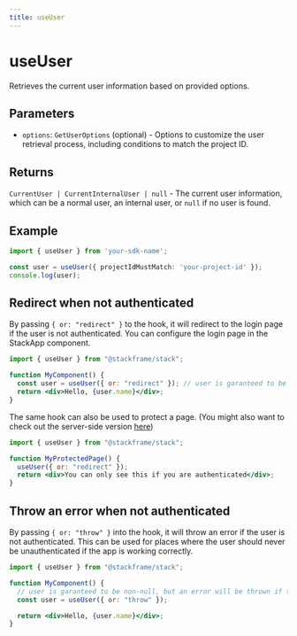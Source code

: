 ```yaml
---
title: useUser
---
```


# useUser

Retrieves the current user information based on provided options.

## Parameters

- `options`: `GetUserOptions` (optional) - Options to customize the user retrieval process, including conditions to match the project ID.

## Returns

`CurrentUser | CurrentInternalUser | null` - The current user information, which can be a normal user, an internal user, or `null` if no user is found.

## Example

```typescript
import { useUser } from 'your-sdk-name';

const user = useUser({ projectIdMustMatch: 'your-project-id' });
console.log(user);
``````

## Redirect when not authenticated
By passing `{ or: "redirect" }` to the hook, it will redirect to the login page if the user is not authenticated. You can configure the login page in the StackApp component.
```jsx
import { useUser } from "@stackframe/stack";

function MyComponent() {
  const user = useUser({ or: "redirect" }); // user is garanteed to be non-null
  return <div>Hello, {user.name}</div>;
}
```

The same hook can also be used to protect a page. (You might also want to check out the server-side version [here](../getting-started/users.mdx))
```jsx
import { useUser } from "@stackframe/stack";

function MyProtectedPage() {
  useUser({ or: "redirect" });
  return <div>You can only see this if you are authenticated</div>;
}
```

## Throw an error when not authenticated

By passing `{ or: "throw" }` into the hook, it will throw an error if the user is not authenticated. This can be used for places where the user should never be unauthenticated if the app is working correctly.
```jsx
import { useUser } from "@stackframe/stack";

function MyComponent() {
  // user is garanteed to be non-null, but an error will be thrown if the user is not authenticated
  const user = useUser({ or: "throw" }); 

  return <div>Hello, {user.name}</div>;
}
